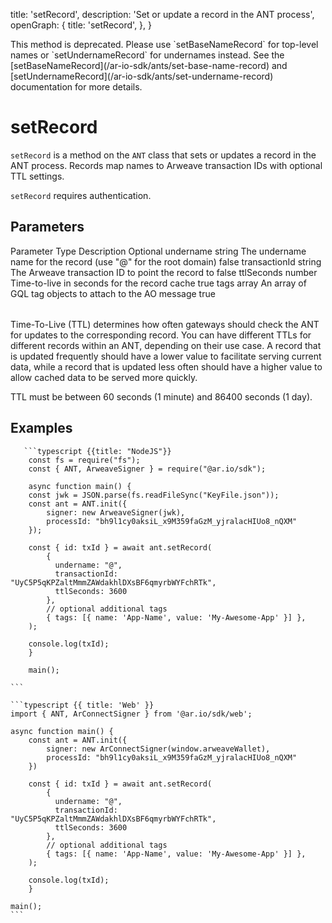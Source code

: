 
  title: 'setRecord',
  description: 'Set or update a record in the ANT process',
  openGraph: {
    title: 'setRecord',
  },
}

<HeroPattern />

<Tip title="Deprecated">
  This method is deprecated. Please use `setBaseNameRecord` for top-level names
  or `setUndernameRecord` for undernames instead. See the
  [setBaseNameRecord](/ar-io-sdk/ants/set-base-name-record) and
  [setUndernameRecord](/ar-io-sdk/ants/set-undername-record) documentation for
  more details.
</Tip>

# setRecord

`setRecord` is a method on the `ANT` class that sets or updates a record in the ANT process. Records map names to Arweave transaction IDs with optional TTL settings.

`setRecord` requires authentication.

## Parameters

<Table>
  <Table.Head>
    <Table.Row>
      <Table.Header>Parameter</Table.Header>
      <Table.Header>Type</Table.Header>
      <Table.Header>Description</Table.Header>
      <Table.Header>Optional</Table.Header>
    </Table.Row>
  </Table.Head>
  <Table.Body>
    <Table.Row>
      <Table.Cell className="font-semibold">undername</Table.Cell>
      <Table.Cell>string</Table.Cell>
      <Table.Cell>
        The undername name for the record (use "@" for the root domain)
      </Table.Cell>
      <Table.Cell>false</Table.Cell>
    </Table.Row>
    <Table.Row>
      <Table.Cell className="font-semibold">transactionId</Table.Cell>
      <Table.Cell>string</Table.Cell>
      <Table.Cell>The Arweave transaction ID to point the record to</Table.Cell>
      <Table.Cell>false</Table.Cell>
    </Table.Row>
    <Table.Row>
      <Table.Cell className="font-semibold">ttlSeconds</Table.Cell>
      <Table.Cell>number</Table.Cell>
      <Table.Cell>Time-to-live in seconds for the record cache</Table.Cell>
      <Table.Cell>true</Table.Cell>
    </Table.Row>
    <Table.Row>
      <Table.Cell className="font-semibold">tags</Table.Cell>
      <Table.Cell>array</Table.Cell>
      <Table.Cell>
        An array of GQL tag objects to attach to the AO message
      </Table.Cell>
      <Table.Cell>true</Table.Cell>
    </Table.Row>
  </Table.Body>
</Table>

<Tip title="TTL">
  Time-To-Live (TTL) determines how often gateways should check the ANT for updates to the corresponding record. You can have different TTLs for different records within an ANT, depending on their use case. A record that is updated frequently should have a lower
  value to facilitate serving current data, while a record that is updated less
  often should have a higher value to allow cached data to be served more
  quickly.

TTL must be between 60 seconds (1 minute) and 86400 seconds (1 day).

</Tip>

## Examples

<CodeGroup title="setRecord">

       ```typescript {{title: "NodeJS"}}
        const fs = require("fs");
        const { ANT, ArweaveSigner } = require("@ar.io/sdk");

        async function main() {
        const jwk = JSON.parse(fs.readFileSync("KeyFile.json"));
        const ant = ANT.init({
            signer: new ArweaveSigner(jwk),
            processId: "bh9l1cy0aksiL_x9M359faGzM_yjralacHIUo8_nQXM"
        });

        const { id: txId } = await ant.setRecord(
            {
              undername: "@",
              transactionId: "UyC5P5qKPZaltMmmZAWdakhlDXsBF6qmyrbWYFchRTk",
              ttlSeconds: 3600
            },
            // optional additional tags
            { tags: [{ name: 'App-Name', value: 'My-Awesome-App' }] },
        );

        console.log(txId);
        }

        main();

    ```

    ```typescript {{ title: 'Web' }}
    import { ANT, ArConnectSigner } from '@ar.io/sdk/web';

    async function main() {
        const ant = ANT.init({
            signer: new ArConnectSigner(window.arweaveWallet),
            processId: "bh9l1cy0aksiL_x9M359faGzM_yjralacHIUo8_nQXM"
        })

        const { id: txId } = await ant.setRecord(
            {
              undername: "@",
              transactionId: "UyC5P5qKPZaltMmmZAWdakhlDXsBF6qmyrbWYFchRTk",
              ttlSeconds: 3600
            },
            // optional additional tags
            { tags: [{ name: 'App-Name', value: 'My-Awesome-App' }] },
        );

        console.log(txId);
        }

    main();
    ```

</CodeGroup>
